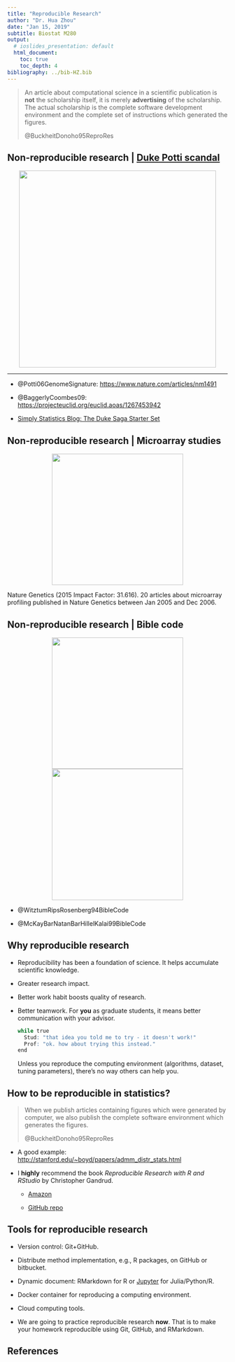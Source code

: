 ```yaml
---
title: "Reproducible Research"
author: "Dr. Hua Zhou"
date: "Jan 15, 2019"
subtitle: Biostat M280
output:
  # ioslides_presentation: default
  html_document:
    toc: true
    toc_depth: 4  
bibliography: ../bib-HZ.bib
---
```


> An article about computational science in a scientific publication is **not** the scholarship itself, it is merely **advertising** of the scholarship. The actual scholarship is the complete software development environment and the complete set of instructions which generated the figures.
>
> @BuckheitDonoho95ReproRes

## Non-reproducible research | [Duke Potti scandal](https://en.wikipedia.org/wiki/Anil_Potti)

<p align="center">
  <img src="./screenshot_dukepottiscandal.png" height="450">
</p>

----

- @Potti06GenomeSignature: <https://www.nature.com/articles/nm1491>

- @BaggerlyCoombes09: <https://projecteuclid.org/euclid.aoas/1267453942>

- [Simply Statistics Blog: The Duke Saga Starter Set](https://simplystatistics.org/2012/02/27/the-duke-saga-starter-set/)

   
## Non-reproducible research | Microarray studies

<p align="center">
  <img src="screenshot_naturegeneticsrepeatabilityfig.png" height="300">
</p>


Nature Genetics (2015 Impact Factor: 31.616). 20 articles about microarray profiling published in Nature Genetics between Jan 2005 and Dec 2006.

## Non-reproducible research | Bible code

<p align="center">
<img src="biblecode.jpg" height="300">  <img src="biblecode_statsci.png" height="300">
</p>

- @WitztumRipsRosenberg94BibleCode

- @McKayBarNatanBarHillelKalai99BibleCode

## Why reproducible research {.smaller}

- Reproducibility has been a foundation of science. It helps accumulate scientific knowledge.

- Greater research impact.

- Better work habit boosts quality of research.

- Better teamwork. For **you** as graduate students, it means better communication with your advisor.

    ```r
    while true  
      Stud: "that idea you told me to try - it doesn't work!"  
      Prof: "ok. how about trying this instead."
    end
    ```
Unless you reproduce the computing environment (algorithms, dataset, tuning parameters), there's no way others can help you.

## How to be reproducible in statistics?

> When we publish articles containing figures which were generated by computer, we also publish the complete software environment which generates the figures.
>
> @BuckheitDonoho95ReproRes

- A good example: <http://stanford.edu/~boyd/papers/admm_distr_stats.html>

- I **highly** recommend the book _Reproducible Research with R and RStudio_ by Christopher Gandrud. 

    - [Amazon](https://www.amazon.com/Reproducible-Research-Studio-Chapman-Hall/dp/1466572841)
    
    - [GitHub repo](https://github.com/christophergandrud/Rep-Res-Book)

## Tools for reproducible research

- Version control: Git+GitHub.

- Distribute method implementation, e.g., R packages, on GitHub or bitbucket.

- Dynamic document: RMarkdown for R or [Jupyter](http://jupyter.org) for Julia/Python/R.

- Docker container for reproducing a computing environment.

- Cloud computing tools.

- We are going to practice reproducible research **now**. That is to make your homework reproducible using Git, GitHub, and RMarkdown.

## References {.smaller}

